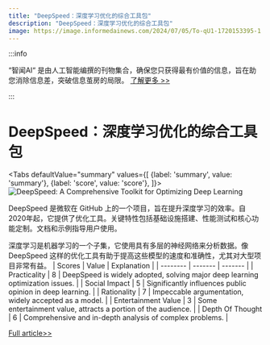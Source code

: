 ```yaml
---
title: "DeepSpeed：深度学习优化的综合工具包"
description: "DeepSpeed：深度学习优化的综合工具包"
image: https://image.informedainews.com/2024/07/05/To-qU1-1720153395-1.jpg
---
```



:::info

“智闻AI“ 是由人工智能编撰的刊物集合，确保您只获得最有价值的信息，旨在助您消除信息差，突破信息茧房的局限。  [了解更多 >>](/)

:::

# DeepSpeed：深度学习优化的综合工具包


<Tabs
	defaultValue="summary"
	values={[
	{label: 'summary', value: 'summary'},
	{label: 'score', value: 'score'},
]}>
<TabItem value="summary">
<img
  src="https://image.informedainews.com/2024/07/05/To-qU1-1720153395-1.jpg"
  alt="DeepSpeed: A Comprehensive Toolkit for Optimizing Deep Learning"
/>



DeepSpeed 是微软在 GitHub 上的一个项目，旨在提升深度学习的效率。自2020年起，它提供了优化工具。关键特性包括基础设施搭建、性能测试和核心功能定制。文档和示例指导用户使用。

深度学习是机器学习的一个子集，它使用具有多层的神经网络来分析数据。像 DeepSpeed 这样的优化工具有助于提高这些模型的速度和准确性，尤其对大型项目非常有益。
</TabItem>
<TabItem value="score">
	| Scores     | Value   | Explanation |
	| -------- | ------- | ------- |
	| Practicality  | 8    | DeepSpeed is widely adopted, solving major deep learning optimization issues.    |
	| Social Impact | 5     | Significantly influences public opinion in deep learning.    |
	| Rationality    | 7    | Impeccable argumentation, widely accepted as a model.    |
	| Entertainment Value    | 3    | Some entertainment value, attracts a portion of the audience.    |
	| Depth Of Thought    | 6    | Comprehensive and in-depth analysis of complex problems.    |
</TabItem>
</Tabs>

[Full article>>](https://github.com/microsoft/DeepSpeed)
